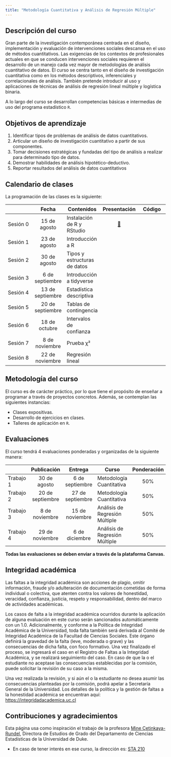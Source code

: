 ```yaml
---
title: "Metodología Cuantitativa y Análisis de Regresión Múltiple"
---
```


## Descripción del curso

Gran parte de la investigación contemporánea centrada en el diseño, implementación y evaluación de intervenciones sociales descansa en el uso de métodos cuantitativos. Las exigencias de los contextos de profesionales actuales en que se conducen intervenciones sociales requieren el desarrollo de un manejo cada vez mayor de metodologías de análisis cuantitativo de datos. El curso se centra tanto en el diseño de investigación cuantitativa como en los métodos descriptivos, inferenciales y correlacionales de análisis. También pretende introducir al uso y aplicaciones de técnicas de análisis de regresión lineal múltiple y logística binaria. 

A lo largo del curso se desarrollan competencias básicas e intermedias de uso del programa estadístico `R`.


## Objetivos de aprendizaje

1.  Identificar tipos de problemas de análisis de datos cuantitativos.
2.  Articular un diseño de investigación cuantitativo a partir de sus componentes.
3.  Tomar decisiones estratégicas y fundadas del tipo de análisis a realizar para determinado tipo de datos.
4.  Demostrar habilidades de análisis hipotético-deductivo.
5.  Reportar resultados del análisis de datos cuantitativos

## Calendario de clases

La programación de las clases es la siguiente:

|          |      Fecha       | Contenidos                   |                                Presentación                                 | Código |
|---------------|:-------------:|---------------|:-------------:|:-------------:|
| Sesión 0 |   15 de agosto   | Instalación de R y RStudio   | [📒](slides/00_clase-0/class_0.html "Clase 0"){aria-label="Clase 0 slides"} |        |
| Sesión 1 |   23 de agosto   | Introducción a R             |                                                                             |        |
| Sesión 2 |   30 de agosto   | Tipos y estructuras de datos |                                                                             |        |
| Sesión 3 | 6 de septiembre  | Introducción a tidyverse     |                                      ️                                       |        |
| Sesión 4 | 13 de septiembre | Estadística descriptiva      |                                                                             |        |
| Sesión 5 | 20 de septiembre | Tablas de contingencia       |                                                                             |        |
| Sesión 6 |  18 de octubre   | Intervalos de confianza      |                                                                             |        |
| Sesión 7 |  8 de noviembre  | Prueba χ²                    |                                                                             |        |
| Sesión 8 | 22 de noviembre  | Regresión lineal             |                                                                             |        |

## Metodología del curso

El curso es de carácter práctico, por lo que tiene el propósito de enseñar a programar a través de proyectos concretos. Además, se contemplan las siguientes instancias:

-   Clases expositivas.
-   Desarrollo de ejercicios en clases.
-   Talleres de aplicación en `R`.

## Evaluaciones

El curso tendrá 4 evaluaciones ponderadas y organizadas de la siguiente manera:

|           |   Publicación    |     Entrega      | Curso                          | Ponderación | Evaluación | Solución |
|-----------|:---------:|:---------:|-----------|:---------:|:---------:|:---------:|
| Trabajo 1 |   30 de agosto   | 6 de septiembre  | Metodología Cuantitativa       |     50%     |            |          |
| Trabajo 2 | 20 de septiembre | 27 de septiembre | Metodología Cuantitativa       |     50%     |            |          |
| Trabajo 3 |  8 de noviembre  | 15 de noviembre  | Análisis de Regresión Múltiple |     50%     |            |          |
| Trabajo 4 | 29 de noviembre  |  6 de diciembre  | Análisis de Regresión Múltiple |     50%     |            |          |

**Todas las evaluaciones se deben enviar a través de la plataforma Canvas.**

## Integridad académica

Las faltas a la integridad académica son acciones de plagio, omitir información, fraude y/o adulteración de documentación cometidas de forma individual o colectiva, que atenten contra los valores de honestidad, veracidad, confianza, justicia, respeto y responsabilidad, dentro del marco de actividades académicas. 

Los casos de falta a la integridad académica ocurridos durante la aplicación de alguna evaluación en este curso serán sancionados automáticamente con un 1.0. Adicionalmente, y conforme a la Política de Integridad Académica de la Universidad, toda falta también será derivada al Comité de Integridad Académica de la Facultad de Ciencias Sociales. Este órgano definirá la gravedad de la falta (leve, moderada o grave) y las consecuencias de dicha falta, con foco formativo. Una vez finalizado el proceso, se ingresará el caso en el Registro de Faltas a la Integridad Académica, y se realizará seguimiento del caso. En caso de que la o el estudiante no aceptase las consecuencias establecidas por la comisión, puede solicitar la revisión de su caso a la misma. 

Una vez realizada la revisión, y si aún el o la estudiante no desea asumir las consecuencias planteadas por la comisión, podrá apelar a Secretaría General de la Universidad. Los detalles de la política y la gestión de faltas a la honestidad académica se encuentran aquí: <https://integridadacademica.uc.cl>

## Contribuciones y agradecimientos

Esta página usa como inspiración el trabajo de la profesora [Mine Çetinkaya-Rundel](https://mine-cr.com/), Directora de Estudios de Grado del Departamento de Ciencias Estadísticas de la Universidad de Duke.

-   En caso de tener interés en ese curso, la dirección es: [STA 210](https://sta210-s22.github.io/website/)